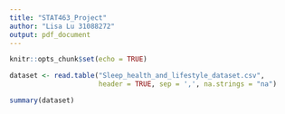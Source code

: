 ```yaml
---
title: "STAT463_Project"
author: "Lisa Lu 31088272"
output: pdf_document
---
```


```r
knitr::opts_chunk$set(echo = TRUE)
```

```r
dataset <- read.table("Sleep_health_and_lifestyle_dataset.csv", 
                      header = TRUE, sep = ',', na.strings = "na")

summary(dataset)
 
```

